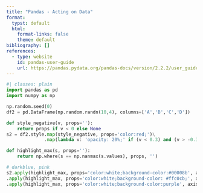 ```yaml
---
title: "Pandas - Acting on Data"
format: 
  typst: default
  html:
    format-links: false
    theme: default
bibliography: []
references:
  - type: website
    id: pandas-user-guide
    url: https://pandas.pydata.org/pandas-docs/version/2.2.2/user_guide/style.html#Acting-on-the-Index-and-Column-Headers
---
```


```{=typst}
#set page(numbering: none)
```

```python
#| classes: plain
import pandas as pd
import numpy as np

np.random.seed(0)
df2 = pd.DataFrame(np.random.randn(10,4), columns=['A','B','C','D'])

def style_negative(v, props=''):
    return props if v < 0 else None
s2 = df2.style.map(style_negative, props='color:red;')\
              .map(lambda v: 'opacity: 20%;' if (v < 0.3) and (v > -0.3) else None)

def highlight_max(s, props=''):
    return np.where(s == np.nanmax(s.values), props, '')

# darkblue, pink
s2.apply(highlight_max, props='color:white;background-color:#00008b', axis=0)\
.apply(highlight_max, props='color:white;background-color: #ffc0cb;', axis=1)\
.apply(highlight_max, props='color:white;background-color:purple', axis=None)

```